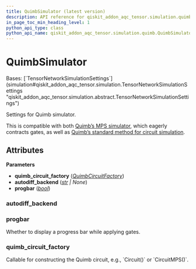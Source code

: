 ```yaml
---
title: QuimbSimulator (latest version)
description: API reference for qiskit_addon_aqc_tensor.simulation.quimb.QuimbSimulator in the latest version of qiskit-addon-aqc-tensor
in_page_toc_min_heading_level: 1
python_api_type: class
python_api_name: qiskit_addon_aqc_tensor.simulation.quimb.QuimbSimulator
---
```


# QuimbSimulator

<Class id="qiskit_addon_aqc_tensor.simulation.quimb.QuimbSimulator" isDedicatedPage={true} github="https://github.com/Qiskit/qiskit-addon-aqc-tensor/tree/stable/0.1/qiskit_addon_aqc_tensor/simulation/quimb/__init__.py#L75-L101" signature="QuimbSimulator(quimb_circuit_factory, autodiff_backend=None, progbar=False)" modifiers="class">
  Bases: [`TensorNetworkSimulationSettings`](simulation#qiskit_addon_aqc_tensor.simulation.TensorNetworkSimulationSettings "qiskit_addon_aqc_tensor.simulation.abstract.TensorNetworkSimulationSettings")

  Settings for Quimb simulator.

  This is compatible with both [Quimb’s MPS simulator](https://quimb.readthedocs.io/en/latest/tensor-circuit-mps.html), which eagerly contracts gates, as well as [Quimb’s standard method for circuit simulation](https://quimb.readthedocs.io/en/latest/tensor-circuit.html).

  ## Attributes

  **Parameters**

  *   **quimb\_circuit\_factory** ([*QuimbCircuitFactory*](simulation-quimb-quimb-circuit-factory "qiskit_addon_aqc_tensor.simulation.quimb.QuimbCircuitFactory"))
  *   **autodiff\_backend** ([*str*](https://docs.python.org/3/library/stdtypes.html#str "(in Python v3.13)") *| None*)
  *   **progbar** ([*bool*](https://docs.python.org/3/library/functions.html#bool "(in Python v3.13)"))

  ### autodiff\_backend

  <Attribute id="qiskit_addon_aqc_tensor.simulation.quimb.QuimbSimulator.autodiff_backend" attributeTypeHint="Optional[str]" attributeValue="None" />

  ### progbar

  <Attribute id="qiskit_addon_aqc_tensor.simulation.quimb.QuimbSimulator.progbar" attributeTypeHint="bool" attributeValue="False">
    Whether to display a progress bar while applying gates.
  </Attribute>

  ### quimb\_circuit\_factory

  <Attribute id="qiskit_addon_aqc_tensor.simulation.quimb.QuimbSimulator.quimb_circuit_factory" attributeTypeHint="QuimbCircuitFactory">
    Callable for constructing the Quimb circuit, e.g., `Circuit()` or `CircuitMPS()`.
  </Attribute>
</Class>

